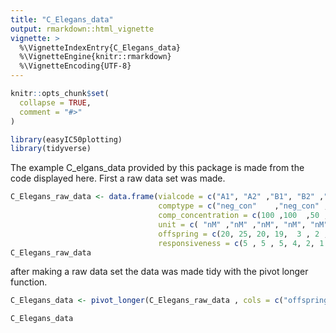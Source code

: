 ```yaml
---
title: "C_Elegans_data"
output: rmarkdown::html_vignette
vignette: >
  %\VignetteIndexEntry{C_Elegans_data}
  %\VignetteEngine{knitr::rmarkdown}
  %\VignetteEncoding{UTF-8}
---
```


```r
knitr::opts_chunk$set(
  collapse = TRUE,
  comment = "#>"
)
```

```r
library(easyIC50plotting)
library(tidyverse)
```
The example C_elgans_data provided by this package is made from the code displayed here.
First a raw data set was made.

```r
C_Elegans_raw_data <- data.frame(vialcode = c("A1", "A2" ,"B1", "B2" ,"C1" ,"C2" ,"D1", "D2"), name_comp = c("ethanol"  ,   "ethanol"   ,  "sodium" ,     "sodium"  ,    "penicilline", "penicilline" ,"soap" ,       "soap" ),
                                 comptype = c("neg_con"    ,"neg_con" ,   "vehichal"  , "vehical" ,   "pos_con"   , "pos_con"   , "experiment" ,"experiment"),
                                 comp_concentration = c(100 ,100  ,50 , 50  ,10 , 10,  10,  10), 
                                 unit = c( "nM" ,"nM" ,"nM", "nM", "nM" ,"nM" ,"nM", "nM"),
                                 offspring = c(20, 25, 20, 19,  3 , 2 , 7 , 9),
                                 responsiveness = c(5 , 5 , 5, 4, 2, 1 , 3, 3))
C_Elegans_raw_data
```

after making a raw data set the data was made tidy with the pivot longer function.
```r
C_Elegans_data <- pivot_longer(C_Elegans_raw_data , cols = c("offspring" , "responsiveness"), names_to = "measurment" , values_to = "values")

C_Elegans_data
```





